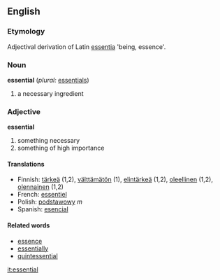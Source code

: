 ==English==

===Etymology===
Adjectival derivation of Latin [[essentia]] 'being, essence'.

===Noun===
'''essential'''  (''plural:'' [[essentials]])
# a necessary ingredient

===Adjective===
'''essential'''
# something necessary
# something of high importance

====Translations====
*Finnish: [[tärkeä]] (1,2), [[välttämätön]] (1), [[elintärkeä]] (1,2), [[oleellinen]] (1,2), [[olennainen]] (1,2)
*French: [[essentiel]]
*Polish: [[podstawowy]] ''m''
*Spanish: [[esencial]]

====Related words====
*[[essence]]
*[[essentially]]
*[[quintessential]]

[[it:essential]]